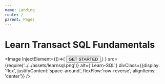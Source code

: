 ```yaml
---
name: Landing
route: /
parent: Pages
---
```



<style jsx="true">{`
    .img-div{
        display: flex;
        justify-content: space-around;
        align-items: center;
    }

    [alt="Learn-SQL"]{
        position: relative;
        width: 40%;
        
        
    }
    
.myButton {
	-moz-box-shadow:inset 0px 34px 0px -15px #b54b3a;
	-webkit-box-shadow:inset 0px 34px 0px -15px #b54b3a;
	box-shadow:inset 0px 34px 0px -15px #b54b3a;
	background-color:#a73f2d;
	cursor:pointer;
	color:#ffffff;
	
	font-size:15px;
	
	padding:9px 23px;
	text-decoration:none;
	text-shadow:0px -1px 0px #7a2a1d;
	border: 0px Solid transparent;
	border-radius: 5px;
}
.myButton:hover {
	background-color:#b34332;
}
.myButton:active {
	position:relative;
	top:1px;
}
        

`}</style>

# Learn Transact SQL Fundamentals

<SubTitle/>
<div className="img-div">


</div>

<Image 
InjectElement={()=>(
	<a href="/introduction">
    	<button className="myButton">GET STARTED</button>
	</a>
	)
}
src={require('../../assets/learnsql.png')} 
alt={'Learn-SQL'} 
divClass={{display: 'flex', justifyContent:'space-around', flexFlow:'row-reverse', alignItems: 'center'}}
/>



